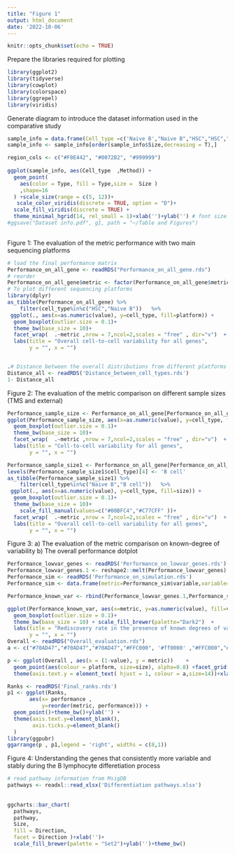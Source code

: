 ---
title: "Figure 1"
output: html_document
date: '2022-10-06'
---

```{r setup, include=FALSE}
knitr::opts_chunk$set(echo = TRUE)
```

Prepare the libraries required for plotting
```{r library, echo=FALSE}
library(ggplot2)
library(tidyverse)
library(cowplot)
library(colorspace)
library(ggrepel)
library(viridis)
```
Generate diagram to introduce the dataset information used in the comparative study 
```{r diagram,echo = FALSE}
sample_info = data.frame(Cell_type =c('Naive B',"Naive B","HSC","HSC","Immature B","LargeB","Simulation *4","Technical"), Technology = c("FACS","Droplet","FACS","Droplet","FACS","Droplet","Droplet",'CEL-seq'), Size = c(1166,49,1174,486,44,10085,400,1015),Type = c(rep('Biological samples',6),"Simulation samples","Technical samples"), Method = c("full-length","3'","full-length","3'","full-length","3'","3'","3'") )
sample_info <- sample_info[order(sample_info$Size,decreasing = T),]

region_cols <- c("#F0E442", "#0072B2", "#999999")
 
ggplot(sample_info, aes(Cell_type  ,Method)) +
  geom_point(
    aes(color = Type, fill = Type,size =  Size )
    ,shape=16
  ) +scale_size(range = c(5, 12))+
   scale_color_viridis(discrete = TRUE, option = "D")+
  scale_fill_viridis(discrete = TRUE) +
  theme_minimal_hgrid(14, rel_small = 1)+xlab('')+ylab('') # font size 12 pt throughout
#ggsave("Dataset info.pdf", g1, path = "~/Table and Figures")
 
```
 
Figure 1: The evaluation of the metric performance with two main sequencing platforms

```{r, Figure 1 }
# load the final performance matrix 
Performance_on_all_gene <- readRDS("Performance_on_all_gene.rds")
# reorder
Performance_on_all_gene$metric <- factor(Performance_on_all_gene$metric, levels = c("SD", "IQR", "MAD", "CV","FF","LCV","BASiCS","DESeq2","DM","edgeR","glmGamPoi","scran","Seurat_mvp","Seurat_vst"))
# To plot different sequencing platforms
library(dplyr)
as_tibble(Performance_on_all_gene) %>% 
    filter(cell_type%in%c("HSC","Naive B"))   %>% 
 ggplot(., aes(x=as.numeric(value), y=cell_type, fill=platform)) + 
  geom_boxplot(outlier.size = 0.1)+
  theme_bw(base_size = 10)+
  facet_wrap(  .~metric ,nrow = 7,ncol=2,scales = "free" , dir="v")  +
  labs(title = "Overall cell-to-cell variability for all genes",
       y = "", x = "") 


.# Distance between the overall distributions from different platforms and cell types
Distance_all <- readRDS('Distance_between_cell_types.rds')
1- Distance_all
```

Figure 2: The evaluation of the metric comparison on different sample sizes (TMS and external)

```{r, Figure 2}
Performance_sample_size <- Performance_on_all_gene[Performance_on_all_gene$platform=="FACS",]
ggplot(Performance_sample_size, aes(x=as.numeric(value), y=cell_type, fill=size)) + 
  geom_boxplot(outlier.size = 0.1)+
  theme_bw(base_size = 10)+
  facet_wrap(  .~metric ,nrow = 7,ncol=2,scales = "free" , dir="v")  +
  labs(title = "Cell-to-cell variability for all genes",
       y = "", x = "") 

Performance_sample_size1 <- Performance_on_all_gene[Performance_on_all_gene$platform=="Droplet",]
levels(Performance_sample_size1$cell_type)[4] <- 'B cell'
as_tibble(Performance_sample_size1) %>% 
    filter(cell_type%in%c("Naive B","B cell"))   %>% 
 ggplot(., aes(x=as.numeric(value), y=cell_type, fill=size)) + 
  geom_boxplot(outlier.size = 0.1)+
  theme_bw(base_size = 10)+
    scale_fill_manual(values=c("#00BFC4","#C77CFF" ))+
  facet_wrap(  .~metric ,nrow = 7,ncol=2,scales = "free" , dir="v")  +
  labs(title = "Overall cell-to-cell variability for all genes",
       y = "", x = "") 

```

Figure 3: 
a) The evaluation of the metric comparison on known-degree of variability 
b) The overall performance dotplot

```{r, Figure 3}
Performance_lowvar_genes <- readRDS('Performance_on_lowvar_genes.rds')
Performance_lowvar_genes.1 <- reshape2::melt(Performance_lowvar_genes) 
Performance_sim <- readRDS('Performance_on_simulation.rds')
Performance_sim <- data.frame(metric=Performance_sim$variable,variable=rep('Simulation (HVGs)',48),value = Performance_sim$value/200)

Performance_known_var <- rbind(Performance_lowvar_genes.1,Performance_sim)

ggplot(Performance_known_var, aes(x=metric, y=as.numeric(value), fill=variable)) + 
  geom_boxplot(outlier.size = 0.1)+
  theme_bw(base_size = 10) + scale_fill_brewer(palette="Dark2")  +
  labs(title = "Rediscovery rate in the presence of known degrees of variability",
       y = "", x = "") 
Overall <- readRDS("Overall_evaluation.rds")
a <- c("#70AD47","#70AD47","#70AD47","#FFC000", '#ff0000' ,"#FFC000","#FFC000","#FFC000","#70AD47","#70AD47","#FFC000","#FFC000","#000000","#FFC000")

p <- ggplot(Overall , aes(x = (1-value), y = metric))    +
  geom_point(aes(colour = platform, size=size), alpha=0.8) +facet_grid(cols = vars(variable))+theme_bw() +
  theme(axis.text.y = element_text( hjust = 1, colour = a,size=14))+xlab("Performance")+ylab('')

Ranks <- readRDS('Final_ranks.rds')
p1 <- ggplot(Ranks, 
       aes(x= performance , 
           y=reorder(metric, performance))) +
  geom_point()+theme_bw()+ylab('') +
  theme(axis.text.y=element_blank(),
        axis.ticks.y=element_blank() 
  )
library(ggpubr)
ggarrange(p , p1,legend = 'right', widths = c(8,1))
```

Figure 4: Understanding the genes that consistently more variable and stably during the B lymphocyte differetiation process

```{r, Figure 4}
# read pathway information from MsigDB
pathways <- readxl::read_xlsx('Differentiation pathways.xlsx')
 
 
ggcharts::bar_chart(
  pathways,
  pathway,
  Size,
  fill = Direction,
  facet = Direction )+xlab('')+ 
  scale_fill_brewer(palette = "Set2")+ylab('')+theme_bw()
```
